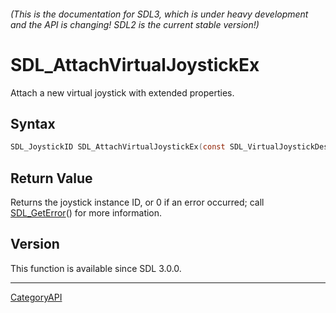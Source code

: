 ====== (This is the documentation for SDL3, which is under heavy development and the API is changing! SDL2 is the current stable version!) ======
= SDL_AttachVirtualJoystickEx =

Attach a new virtual joystick with extended properties.

== Syntax ==

<syntaxhighlight lang='c'>
SDL_JoystickID SDL_AttachVirtualJoystickEx(const SDL_VirtualJoystickDesc *desc);
</syntaxhighlight>

== Return Value ==

Returns the joystick instance ID, or 0 if an error occurred; call
[[SDL_GetError]]() for more information.

== Version ==

This function is available since SDL 3.0.0.

----
[[CategoryAPI]]


